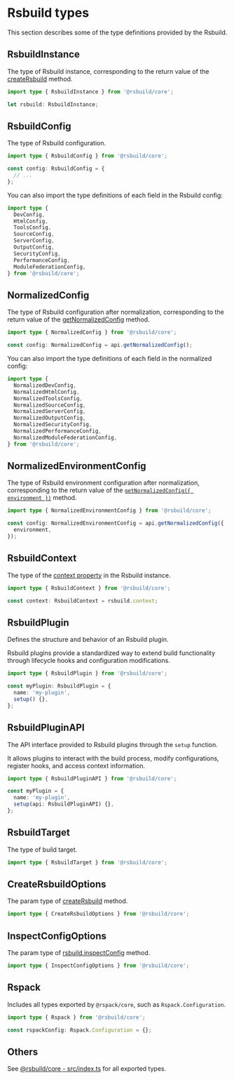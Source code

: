 # Rsbuild types

This section describes some of the type definitions provided by the Rsbuild.

## RsbuildInstance

The type of Rsbuild instance, corresponding to the return value of the [createRsbuild](/api/javascript-api/core#creatersbuild) method.

```ts
import type { RsbuildInstance } from '@rsbuild/core';

let rsbuild: RsbuildInstance;
```

## RsbuildConfig

The type of Rsbuild configuration.

```ts
import type { RsbuildConfig } from '@rsbuild/core';

const config: RsbuildConfig = {
  // ...
};
```

You can also import the type definitions of each field in the Rsbuild config:

```ts
import type {
  DevConfig,
  HtmlConfig,
  ToolsConfig,
  SourceConfig,
  ServerConfig,
  OutputConfig,
  SecurityConfig,
  PerformanceConfig,
  ModuleFederationConfig,
} from '@rsbuild/core';
```

## NormalizedConfig

The type of Rsbuild configuration after normalization, corresponding to the return value of the [getNormalizedConfig](/plugins/dev/core#apigetnormalizedconfig) method.

```ts
import type { NormalizedConfig } from '@rsbuild/core';

const config: NormalizedConfig = api.getNormalizedConfig();
```

You can also import the type definitions of each field in the normalized config:

```ts
import type {
  NormalizedDevConfig,
  NormalizedHtmlConfig,
  NormalizedToolsConfig,
  NormalizedSourceConfig,
  NormalizedServerConfig,
  NormalizedOutputConfig,
  NormalizedSecurityConfig,
  NormalizedPerformanceConfig,
  NormalizedModuleFederationConfig,
} from '@rsbuild/core';
```

## NormalizedEnvironmentConfig

The type of Rsbuild environment configuration after normalization, corresponding to the return value of the [`getNormalizedConfig({ environment })`](/plugins/dev/core#apigetnormalizedconfig) method.

```ts
import type { NormalizedEnvironmentConfig } from '@rsbuild/core';

const config: NormalizedEnvironmentConfig = api.getNormalizedConfig({
  environment,
});
```

## RsbuildContext

The type of the [context property](/api/javascript-api/instance#rsbuildcontext) in the Rsbuild instance.

```ts
import type { RsbuildContext } from '@rsbuild/core';

const context: RsbuildContext = rsbuild.context;
```

## RsbuildPlugin

Defines the structure and behavior of an Rsbuild plugin.

Rsbuild plugins provide a standardized way to extend build functionality through lifecycle hooks and configuration modifications.

```ts
import type { RsbuildPlugin } from '@rsbuild/core';

const myPlugin: RsbuildPlugin = {
  name: 'my-plugin',
  setup() {},
};
```

## RsbuildPluginAPI

The API interface provided to Rsbuild plugins through the `setup` function.

It allows plugins to interact with the build process, modify configurations, register hooks, and access context information.

```ts
import type { RsbuildPluginAPI } from '@rsbuild/core';

const myPlugin = {
  name: 'my-plugin',
  setup(api: RsbuildPluginAPI) {},
};
```

## RsbuildTarget

The type of build target.

```ts
import type { RsbuildTarget } from '@rsbuild/core';
```

## CreateRsbuildOptions

The param type of [createRsbuild](/api/javascript-api/core#creatersbuild) method.

```ts
import type { CreateRsbuildOptions } from '@rsbuild/core';
```

## InspectConfigOptions

The param type of [rsbuild.inspectConfig](/api/javascript-api/instance#rsbuildinspectconfig) method.

```ts
import type { InspectConfigOptions } from '@rsbuild/core';
```

## Rspack

Includes all types exported by `@rspack/core`, such as `Rspack.Configuration`.

```ts
import type { Rspack } from '@rsbuild/core';

const rspackConfig: Rspack.Configuration = {};
```

## Others

See [@rsbuild/core - src/index.ts](https://github.com/web-infra-dev/rsbuild/blob/main/packages/core/src/index.ts) for all exported types.
